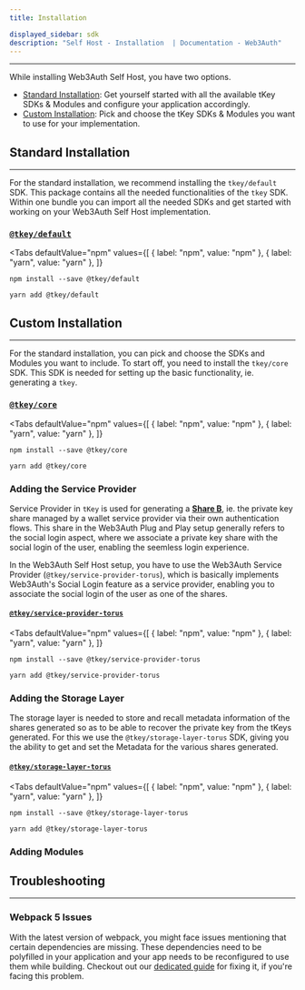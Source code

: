 ```yaml
---
title: Installation

displayed_sidebar: sdk
description: "Self Host - Installation  | Documentation - Web3Auth"
---
```


---


While installing Web3Auth Self Host, you have two options.

- [Standard Installation](#standard-installation): Get yourself started with all the available tKey SDKs & Modules and configure your application
  accordingly.
- [Custom Installation](#custom-installation): Pick and choose the tKey SDKs & Modules you want to use for your implementation.

## Standard Installation

---

For the standard installation, we recommend installing the `tkey/default` SDK. This package contains all the needed functionalities of the `tkey` SDK.
Within one bundle you can import all the needed SDKs and get started with working on your Web3Auth Self Host implementation.

### [`@tkey/default`](https://www.npmjs.com/package/@tkey/default)

<Tabs
  defaultValue="npm"
  values={[
    { label: "npm", value: "npm" },
    { label: "yarn", value: "yarn" },
  ]}
>

<TabItem value="npm">

```shell
npm install --save @tkey/default
```

</TabItem>

<TabItem value="yarn">

```shell
yarn add @tkey/default
```

</TabItem>

</Tabs>

## Custom Installation

---

For the standard installation, you can pick and choose the SDKs and Modules you want to include. To start off, you need to install the `tkey/core`
SDK. This SDK is needed for setting up the basic functionality, ie. generating a `tkey`.

### [`@tkey/core`](https://www.npmjs.com/package/@tkey/core)

<Tabs
  defaultValue="npm"
  values={[
    { label: "npm", value: "npm" },
    { label: "yarn", value: "yarn" },
  ]}
>

<TabItem value="npm">

```shell
npm install --save @tkey/core
```

</TabItem>

<TabItem value="yarn">

```shell
yarn add @tkey/core
```

</TabItem>

</Tabs>

### Adding the Service Provider

Service Provider in `tKey` is used for generating a [**Share B**](/sdk/self-host/installation), ie. the private key share managed by a wallet service
provider via their own authentication flows. This share in the Web3Auth Plug and Play setup generally refers to the social login aspect, where we
associate a private key share with the social login of the user, enabling the seemless login experience.

In the Web3Auth Self Host setup, you have to use the Web3Auth Service Provider (`@tkey/service-provider-torus`), which is basically implements
Web3Auth's Social Login feature as a service provider, enabling you to associate the social login of the user as one of the shares.

#### [`@tkey/service-provider-torus`](https://npmjs.com/package/@tkey/service-provider-torus)

<Tabs
  defaultValue="npm"
  values={[
    { label: "npm", value: "npm" },
    { label: "yarn", value: "yarn" },
  ]}
>

<TabItem value="npm">

```shell
npm install --save @tkey/service-provider-torus
```

</TabItem>

<TabItem value="yarn">

```shell
yarn add @tkey/service-provider-torus
```

</TabItem>

</Tabs>

### Adding the Storage Layer

The storage layer is needed to store and recall metadata information of the shares generated so as to be able to recover the private key from the
tKeys generated. For this we use the `@tkey/storage-layer-torus` SDK, giving you the ability to get and set the Metadata for the various shares
generated.

#### [`@tkey/storage-layer-torus`](https://www.npmjs.com/package/@tkey/storage-layer-torus)

<Tabs
  defaultValue="npm"
  values={[
    { label: "npm", value: "npm" },
    { label: "yarn", value: "yarn" },
  ]}
>

<TabItem value="npm">

```shell
npm install --save @tkey/storage-layer-torus
```

</TabItem>

<TabItem value="yarn">

```shell
yarn add @tkey/storage-layer-torus
```

</TabItem>

</Tabs>

### Adding Modules

<ModulesDescription />

## Troubleshooting

---

### Webpack 5 Issues

With the latest version of webpack, you might face issues mentioning that certain dependencies are missing. These dependencies need to be polyfilled
in your application and your app needs to be reconfigured to use them while building. Checkout out our
[dedicated guide](/troubleshooting/webpack-issues) for fixing it, if you're facing this problem.
